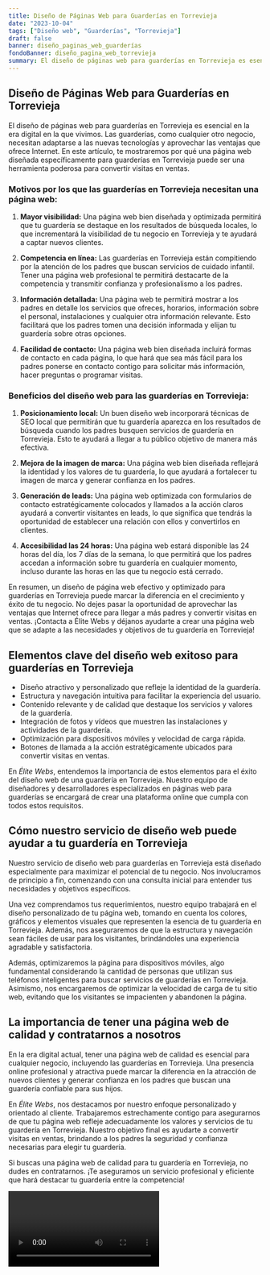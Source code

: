 ```yaml
---
title: Diseño de Páginas Web para Guarderías en Torrevieja
date: "2023-10-04"
tags: ["Diseño web", "Guarderías", "Torrevieja"]
draft: false
banner: diseño_paginas_web_guarderías
fondoBanner: diseño_pagina_web_torrevieja
summary: El diseño de páginas web para guarderías en Torrevieja es esencial en la era digital en la que vivimos. Las guarderías, como cualquier otro negocio, necesitan adaptarse a las nuevas tecnologías y aprovechar las ventajas que ofrece Internet. En este artículo, te mostraremos por qué una página web diseñada específicamente para guarderías en Torrevieja puede ser una herramienta poderosa para convertir visitas en ventas.
---
```



## Diseño de Páginas Web para Guarderías en Torrevieja

El diseño de páginas web para guarderías en Torrevieja es esencial en la era digital en la que vivimos. Las guarderías, como cualquier otro negocio, necesitan adaptarse a las nuevas tecnologías y aprovechar las ventajas que ofrece Internet. En este artículo, te mostraremos por qué una página web diseñada específicamente para guarderías en Torrevieja puede ser una herramienta poderosa para convertir visitas en ventas.

### Motivos por los que las guarderías en Torrevieja necesitan una página web:

1. **Mayor visibilidad:** Una página web bien diseñada y optimizada permitirá que tu guardería se destaque en los resultados de búsqueda locales, lo que incrementará la visibilidad de tu negocio en Torrevieja y te ayudará a captar nuevos clientes.

2. **Competencia en línea:** Las guarderías en Torrevieja están compitiendo por la atención de los padres que buscan servicios de cuidado infantil. Tener una página web profesional te permitirá destacarte de la competencia y transmitir confianza y profesionalismo a los padres.

3. **Información detallada:** Una página web te permitirá mostrar a los padres en detalle los servicios que ofreces, horarios, información sobre el personal, instalaciones y cualquier otra información relevante. Esto facilitará que los padres tomen una decisión informada y elijan tu guardería sobre otras opciones.

4. **Facilidad de contacto:** Una página web bien diseñada incluirá formas de contacto en cada página, lo que hará que sea más fácil para los padres ponerse en contacto contigo para solicitar más información, hacer preguntas o programar visitas.

### Beneficios del diseño web para las guarderías en Torrevieja:

1. **Posicionamiento local:** Un buen diseño web incorporará técnicas de SEO local que permitirán que tu guardería aparezca en los resultados de búsqueda cuando los padres busquen servicios de guardería en Torrevieja. Esto te ayudará a llegar a tu público objetivo de manera más efectiva.

2. **Mejora de la imagen de marca:** Una página web bien diseñada reflejará la identidad y los valores de tu guardería, lo que ayudará a fortalecer tu imagen de marca y generar confianza en los padres.

3. **Generación de leads:** Una página web optimizada con formularios de contacto estratégicamente colocados y llamados a la acción claros ayudará a convertir visitantes en leads, lo que significa que tendrás la oportunidad de establecer una relación con ellos y convertirlos en clientes.

4. **Accesibilidad las 24 horas:** Una página web estará disponible las 24 horas del día, los 7 días de la semana, lo que permitirá que los padres accedan a información sobre tu guardería en cualquier momento, incluso durante las horas en las que tu negocio está cerrado.

En resumen, un diseño de página web efectivo y optimizado para guarderías en Torrevieja puede marcar la diferencia en el crecimiento y éxito de tu negocio. No dejes pasar la oportunidad de aprovechar las ventajas que Internet ofrece para llegar a más padres y convertir visitas en ventas. ¡Contacta a Élite Webs y déjanos ayudarte a crear una página web que se adapte a las necesidades y objetivos de tu guardería en Torrevieja!

<GifSeo />

<Cta />

## Elementos clave del diseño web exitoso para guarderías en Torrevieja

- Diseño atractivo y personalizado que refleje la identidad de la guardería.
- Estructura y navegación intuitiva para facilitar la experiencia del usuario.
- Contenido relevante y de calidad que destaque los servicios y valores de la guardería.
- Integración de fotos y vídeos que muestren las instalaciones y actividades de la guardería.
- Optimización para dispositivos móviles y velocidad de carga rápida.
- Botones de llamada a la acción estratégicamente ubicados para convertir visitas en ventas.

En _Élite Webs_, entendemos la importancia de estos elementos para el éxito del diseño web de una guardería en Torrevieja. Nuestro equipo de diseñadores y desarrolladores especializados en páginas web para guarderías se encargará de crear una plataforma online que cumpla con todos estos requisitos.

## Cómo nuestro servicio de diseño web puede ayudar a tu guardería en Torrevieja

Nuestro servicio de diseño web para guarderías en Torrevieja está diseñado especialmente para maximizar el potencial de tu negocio. Nos involucramos de principio a fin, comenzando con una consulta inicial para entender tus necesidades y objetivos específicos.

Una vez comprendamos tus requerimientos, nuestro equipo trabajará en el diseño personalizado de tu página web, tomando en cuenta los colores, gráficos y elementos visuales que representen la esencia de tu guardería en Torrevieja. Además, nos aseguraremos de que la estructura y navegación sean fáciles de usar para los visitantes, brindándoles una experiencia agradable y satisfactoria.

Además, optimizaremos la página para dispositivos móviles, algo fundamental considerando la cantidad de personas que utilizan sus teléfonos inteligentes para buscar servicios de guarderías en Torrevieja. Asimismo, nos encargaremos de optimizar la velocidad de carga de tu sitio web, evitando que los visitantes se impacienten y abandonen la página.

## La importancia de tener una página web de calidad y contratarnos a nosotros

En la era digital actual, tener una página web de calidad es esencial para cualquier negocio, incluyendo las guarderías en Torrevieja. Una presencia online profesional y atractiva puede marcar la diferencia en la atracción de nuevos clientes y generar confianza en los padres que buscan una guardería confiable para sus hijos.

En _Élite Webs_, nos destacamos por nuestro enfoque personalizado y orientado al cliente. Trabajaremos estrechamente contigo para asegurarnos de que tu página web refleje adecuadamente los valores y servicios de tu guardería en Torrevieja. Nuestro objetivo final es ayudarte a convertir visitas en ventas, brindando a los padres la seguridad y confianza necesarias para elegir tu guardería.

Si buscas una página web de calidad para tu guardería en Torrevieja, no dudes en contratarnos. ¡Te aseguramos un servicio profesional y eficiente que hará destacar tu guardería entre la competencia!

<Video />

<CtaBot job="Guarderías" city="Torrevieja" />

<Gmaps query="Torrevieja+españa+maps" />
